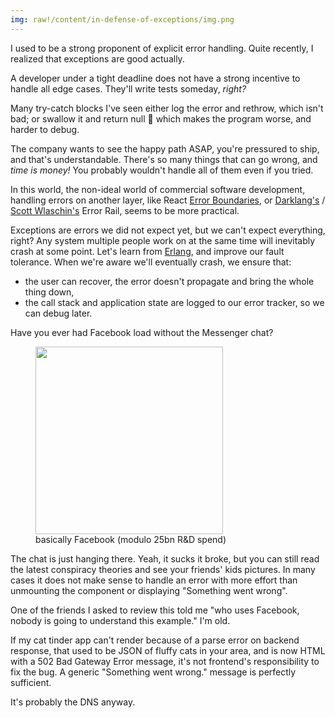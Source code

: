 ```yaml
---
img: raw!/content/in-defense-of-exceptions/img.png
---
```


<style>{`.dark .zaduma-image-box { filter: invert(1) hue-rotate(180deg); mix-blend-mode: lighten; }`}</style>

I used to be a strong proponent of explicit error handling. Quite recently, I
realized that exceptions are good actually.

A developer under a tight deadline does not have a strong incentive to handle
all edge cases. They'll write tests someday, _right?_

Many try-catch blocks I've seen either log the error and rethrow, which isn't
bad; or swallow it and return null 🤮 which makes the program worse, and harder
to debug.

The company wants to see the happy path ASAP, you're pressured to ship, and
that's understandable. There's so many things that can go wrong, and _time is
money!_ You probably wouldn't handle all of them even if you tried.

In this world, the non-ideal world of commercial software development, handling
errors on another layer, like React
[Error Boundaries](https://react.dev/reference/react/Component#catching-rendering-errors-with-an-error-boundary),
or
[Darklang's](https://blog.darklang.com/real-problems-with-functional-languages/)
/ [Scott Wlaschin's](https://fsharpforfunandprofit.com/rop/) Error Rail, seems
to be more practical.

Exceptions are errors we did not expect yet, but we can't expect everything,
right? Any system multiple people work on at the same time will inevitably crash
at some point. Let's learn from
[Erlang](https://blog.mi.hdm-stuttgart.de/index.php/2019/10/13/how-to-build-fault-tolerant-software-systems/#:~:text=Erlang's%20approach%20to%20fault%2Dtolerance&text=Compared%20to%20other%20programming%20languages,to%20complete%20a%20predetermined%20task.),
and improve our fault tolerance. When we're aware we'll eventually crash, we
ensure that:

- the user can recover, the error doesn't propagate and bring the whole thing
  down,
- the call stack and application state are logged to our error tracker, so we
  can debug later.

<div>

Have you ever had Facebook load without the Messenger chat?

<figure class="flex flex-col items-center dark:invert">
  <img src="/content/in-defense-of-exceptions/facebook.webp" width="300px" />
  <figcaption>basically Facebook (modulo 25bn R&D spend)</figcaption>
</figure>

</div>

The chat is just hanging there. Yeah, it sucks it broke, but you can still read
the latest conspiracy theories and see your friends' kids pictures. In many
cases it does not make sense to handle an error with more effort than unmounting
the component or displaying "Something went wrong".

<aside>
  One of the friends I asked to review this told me "who uses Facebook, nobody
  is going to understand this example." I'm old.
</aside>

If my cat tinder app can't render because of a parse error on backend response,
that used to be JSON of fluffy cats in your area, and is now HTML with a 502 Bad
Gateway Error message, it's not frontend's responsibility to fix the bug. A
generic "Something went wrong." message is perfectly sufficient.

It's probably the DNS anyway.
